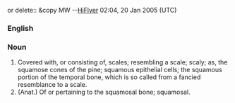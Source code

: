 {{rfc}} or delete:: &copy MW --[[User:HiFlyer|HiFlyer]] 02:04, 20 Jan 2005 (UTC)

===English===
===Noun===

#Covered with, or consisting of, scales; resembling a scale; scaly; as, the squamose cones of the pine; squamous epithelial cells; the squamous portion of the temporal bone, which is so called from a fancied resemblance to a scale.
#(Anat.) Of or pertaining to the squamosal bone; squamosal.